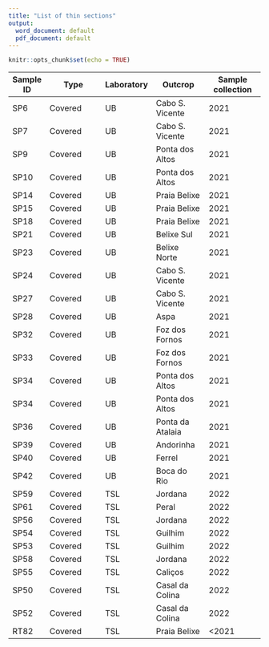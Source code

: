 ```yaml
---
title: "List of thin sections"
output:
  word_document: default
  pdf_document: default
---
```


```r
knitr::opts_chunk$set(echo = TRUE)
```



| Sample ID | Type               | Laboratory | Outcrop          | Sample collection |
| --------- | ------------------ | ---------- | ---------------- | ----------------- |
| SP6       | Covered            | UB         | Cabo S. Vicente  | 2021              |
| SP7       | Covered            | UB         | Cabo S. Vicente  | 2021              |
| SP9       | Covered            | UB         | Ponta dos Altos  | 2021              |
| SP10      | Covered            | UB         | Ponta dos Altos  | 2021              |
| SP14      | Covered            | UB         | Praia Belixe     | 2021              |
| SP15      | Covered            | UB         | Praia Belixe     | 2021              |
| SP18      | Covered            | UB         | Praia Belixe     | 2021              |
| SP21      | Covered            | UB         | Belixe Sul       | 2021              |
| SP23      | Covered            | UB         | Belixe Norte     | 2021              |
| SP24      | Covered            | UB         | Cabo S. Vicente  | 2021              |
| SP27      | Covered            | UB         | Cabo S. Vicente  | 2021              |
| SP28      | Covered            | UB         | Aspa             | 2021              |
| SP32      | Covered            | UB         | Foz dos Fornos   | 2021              |
| SP33      | Covered            | UB         | Foz dos Fornos   | 2021              |
| SP34      | Covered            | UB         | Ponta dos Altos  | 2021              |
| SP34      | Covered            | UB         | Ponta dos Altos  | 2021              |
| SP36      | Covered            | UB         | Ponta da Atalaia | 2021              |
| SP39      | Covered            | UB         | Andorinha        | 2021              |
| SP40      | Covered            | UB         | Ferrel           | 2021              |
| SP42      | Covered            | UB         | Boca do Rio      | 2021              |
| SP59      | Covered            | TSL        | Jordana          | 2022              |
| SP61      | Covered            | TSL        | Peral            | 2022              |
| SP56      | Covered            | TSL        | Jordana          | 2022              |
| SP54      | Covered            | TSL        | Guilhim          | 2022              |
| SP53      | Covered            | TSL        | Guilhim          | 2022              |
| SP58      | Covered            | TSL        | Jordana          | 2022              |
| SP55      | Covered            | TSL        | Caliços          | 2022              |
| SP50      | Covered            | TSL        | Casal da Colina  | 2022              |
| SP52      | Covered            | TSL        | Casal da Colina  | 2022              |
| RT82      | Covered            | TSL        | Praia Belixe     | <2021             |


